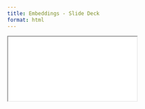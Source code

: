 ```yaml
---
title: Embeddings - Slide Deck
format: html
---
```


```{=html}
<iframe class="slide-deck column-page-right" src="Embeddings\index.html"></iframe>
```